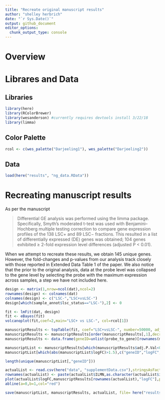 ```yaml
---
title: "Recreate original manuscript results"
author: "shelley herbrich"
date: "`r Sys.Date()`"
output: github_document
editor_options: 
  chunk_output_type: console
---
```


# Overview

# Librares and Data

## Libraries

```r

library(here)
library(RColorBrewer)
library(wesanderson) #currently requires devtools install 3/22/18
library(limma)

```

## Color Palette

```r
rcol <- c(wes_palette("Darjeeling1"), wes_palette("Darjeeling2"))
```

## Data

```r

load(here("results", "ng_data.RData"))

```

# Recreating manuscript results

As per the manuscript 

>Differential GE analysis was performed using the limma package. Specifically, Smyth’s moderated t-test was used with Benjamini–Hochberg multiple testing correction to compare gene expression profiles of the 138 LSC+ and 89 LSC− fractions. This resulted in a list of differentially expressed (DE) genes was obtained; 104 genes exhibited ≥ 2-fold expression level differences (adjusted P < 0.01).

When we attempt to recreate these results, we obtain 145 unique genes. However, the fold-changes and p-values from our analysis track closely with those reported in Extended Data Table 1 of the paper. We also notice that the prior to the original analysis, data at the probe level was collapsed to the gene level by selecting the probe with the maximum expression across samples, a step we have not included here.


```r
design <- matrix(1,nrow=ncol(dat),ncol=2)
rownames(design) <- colnames(dat)
colnames(design) <- c("LSC-","LSC+vsLSC-")
design[which(sample_annot$lsc_status=="LSC-"),2] <- 0

fit <- lmFit(dat, design)
fit <- eBayes(fit)
volcanoplot(fit,coef=2,main="LSC+ vs LSC-", col=rcol[1])

manuscriptResults <- topTable(fit, coef="LSC+vsLSC-", number=50000, adjust="BH",sort.by="logFC",lfc=0)
manuscriptResults <- manuscriptResults[order(manuscriptResults[,1],decreasing=TRUE),]
manuscriptResults <- data.frame(geneID=unlist(probe_to_gene)[rownames(manuscriptResults)],manuscriptResults)

manuscriptList <- manuscriptResults[which(manuscriptResults$adj.P.Val<0.01 & abs(manuscriptResults$logFC)>1),]
manuscriptList[which(abs(manuscriptList$logFC)>1.5),c("geneID","logFC","adj.P.Val")]

length(unique(manuscriptList[,"geneID"]))

actualList <- read.csv(here("data", "supplementData.csv"),stringsAsFactors = FALSE)
rownames(actualList) <- paste(actualList$ILMN,as.character(actualList$illuminaID),sep="_")
plot(actualList$logFC,manuscriptResults[rownames(actualList),"logFC"],pch=21,bg="dodgerblue",xlab="reported fold changes",ylab="recreation of fold changes")
abline(a=0,b=1,col="red")

save(manuscriptList, manuscriptResults, actualList, file= here("results", "manuscript_results.RData"))
```
